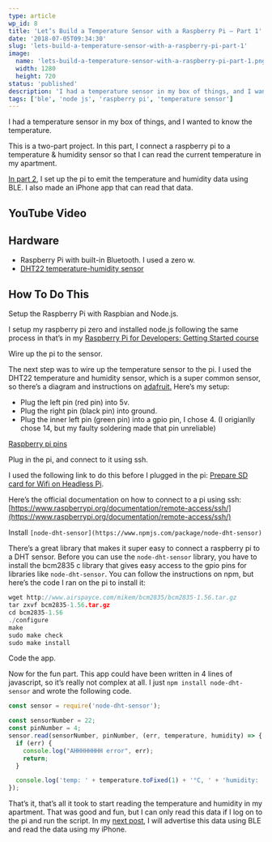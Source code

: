 ```yaml
---
type: article
wp_id: 8
title: 'Let’s Build a Temperature Sensor with a Raspberry Pi – Part 1'
date: '2018-07-05T09:34:30'
slug: 'lets-build-a-temperature-sensor-with-a-raspberry-pi-part-1'
image: 
  name: 'lets-build-a-temperature-sensor-with-a-raspberry-pi-part-1.png'
  width: 1280
  height: 720
status: 'published'
description: 'I had a temperature sensor in my box of things, and I wanted to know the temperature.'
tags: ['ble', 'node js', 'raspberry pi', 'temperature sensor']
---
```


I had a temperature sensor in my box of things, and I wanted to know the temperature.

This is a two-part project. In this part, I connect a raspberry pi to a temperature & humidity sensor so that I can read the current temperature in my apartment.

[In part 2](http://192.168.33.20/lets-build-a-temperature-sensor-with-a-raspberry-pi-part-2/), I set up the pi to emit the temperature and humidity data using BLE. I also made an iPhone app that can read that data.

## YouTube Video

## Hardware

*   Raspberry Pi with built-in Bluetooth. I used a zero w.
*   [DHT22 temperature-humidity sensor](https://www.adafruit.com/product/385)

## How To Do This

Setup the Raspberry Pi with Raspbian and Node.js.

I setup my raspberry pi zero and installed node.js following the same process in that’s in my [Raspberry Pi for Developers: Getting Started course](https://sammeechward.com/courses/raspberry-pi-for-developers-getting-started/)

Wire up the pi to the sensor.

The next step was to wire up the temperature sensor to the pi. I used the DHT22 temperature and humidity sensor, which is a super common sensor, so there’s a diagram and instructions on [adafruit.](https://learn.adafruit.com/dht/connecting-to-a-dhtxx-sensor) Here’s my setup:

*   Plug the left pin (red pin) into 5v.
*   Plug the right pin (black pin) into ground.
*   Plug the inner left pin (green pin) into a gpio pin, I chose 4. (I origianlly chose 14, but my faulty soldering made that pin unreliable)

[Raspberry pi pins](https://www.raspberrypi.org/documentation/usage/gpio/)

Plug in the pi, and connect to it using ssh.

I used the following link to do this before I plugged in the pi: [Prepare SD card for Wifi on Headless Pi](https://raspberrypi.stackexchange.com/questions/10251/prepare-sd-card-for-wifi-on-headless-pi).

Here’s the official documentation on how to connect to a pi using ssh: [https://www.raspberrypi.org/documentation/remote-access/ssh/](https://www.raspberrypi.org/documentation/remote-access/ssh/)

Install `[node-dht-sensor](https://www.npmjs.com/package/node-dht-sensor)`

There’s a great library that makes it super easy to connect a raspberry pi to a DHT sensor. Before you can use the `node-dht-sensor` library, you have to install the bcm2835 c library that gives easy access to the gpio pins for libraries like `node-dht-sensor`. You can follow the instructions on npm, but here’s the code I ran on the pi to install it:

```c
wget http://www.airspayce.com/mikem/bcm2835/bcm2835-1.56.tar.gz
tar zxvf bcm2835-1.56.tar.gz
cd bcm2835-1.56
./configure
make
sudo make check
sudo make install
```

Code the app.

Now for the fun part. This app could have been written in 4 lines of javascript, so it’s really not complex at all. I just `npm install node-dht-sensor` and wrote the following code.

```js
const sensor = require('node-dht-sensor');

const sensorNumber = 22;
const pinNumber = 4;
sensor.read(sensorNumber, pinNumber, (err, temperature, humidity) => {
  if (err) {
    console.log("AHHHHHHHH error", err);
    return;
  }

  console.log('temp: ' + temperature.toFixed(1) + '°C, ' + 'humidity: ' + humidity.toFixed(1) +  '%');
});
```

That’s it, that’s all it took to start reading the temperature and humidity in my apartment. That was good and fun, but I can only read this data if I log on to the pi and run the script. In my [next post](/lets-build-a-temperature-sensor-with-a-raspberry-pi-part-2/), I will advertise this data using BLE and read the data using my iPhone.